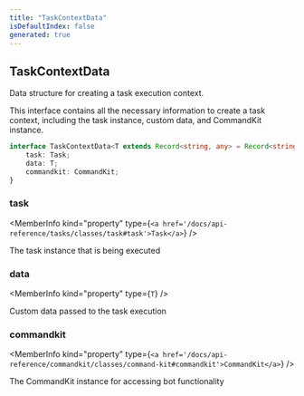```yaml
---
title: "TaskContextData"
isDefaultIndex: false
generated: true
---
```



<!-- This file was generated from the CommandKit source. Do not modify. Instead, re-run the "docgen" script -->


## TaskContextData

<GenerationInfo sourceFile="packages/tasks/src/context.ts" sourceLine="10" packageName="@commandkit/tasks" />

Data structure for creating a task execution context.

This interface contains all the necessary information to create a task context,
including the task instance, custom data, and CommandKit instance.

```ts title="Signature"
interface TaskContextData<T extends Record<string, any> = Record<string, any>> {
    task: Task;
    data: T;
    commandkit: CommandKit;
}
```

<div className="members-wrapper">

### task

<MemberInfo kind="property" type={`<a href='/docs/api-reference/tasks/classes/task#task'>Task</a>`}   />

The task instance that is being executed
### data

<MemberInfo kind="property" type={`T`}   />

Custom data passed to the task execution
### commandkit

<MemberInfo kind="property" type={`<a href='/docs/api-reference/commandkit/classes/command-kit#commandkit'>CommandKit</a>`}   />

The CommandKit instance for accessing bot functionality


</div>

